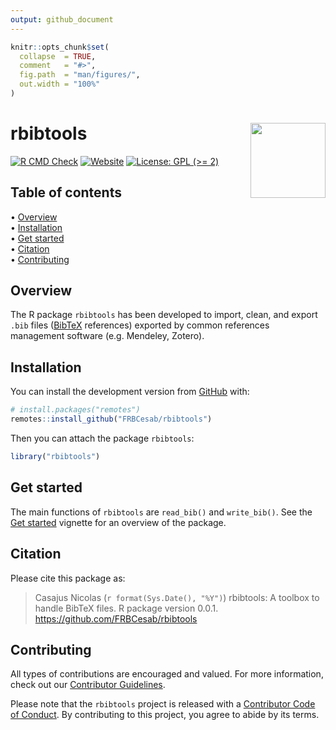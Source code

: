 ```yaml
---
output: github_document
---
```


<!-- README.md is generated from README.Rmd. Please edit that file -->


```r
knitr::opts_chunk$set(
  collapse  = TRUE,
  comment   = "#>",
  fig.path  = "man/figures/",
  out.width = "100%"
)
```



rbibtools  <img src="man/figures/hexsticker.png" align="right" style="float:right; height:120px;"/>
=========================================================

<!-- badges: start -->
[![R CMD Check](https://github.com/frbcesab/rbibtools/actions/workflows/R-CMD-check.yaml/badge.svg)](https://github.com/frbcesab/rbibtools/actions/workflows/R-CMD-check.yaml)
[![Website](https://github.com/frbcesab/rbibtools/actions/workflows/pkgdown.yaml/badge.svg)](https://github.com/frbcesab/rbibtools/actions/workflows/pkgdown.yaml)
[![License: GPL (>= 2)](https://img.shields.io/badge/License-GPL%20%28%3E%3D%202%29-blue.svg)](https://choosealicense.com/licenses/gpl-2.0/)
<!-- badges: end -->


## Table of contents

<p align="left">
  • <a href="#overview">Overview</a><br>
  • <a href="#installation">Installation</a><br>
  • <a href="#get-started">Get started</a><br>
  • <a href="#citation">Citation</a><br>
  • <a href="#contributing">Contributing</a>
</p>



## Overview

The R package `rbibtools` has been developed to import, clean, and export `.bib` files
([BibTeX](https://www.bibtex.com/) references) exported by common references
management software (e.g. Mendeley, Zotero).



## Installation

You can install the development version from [GitHub](https://github.com/) with:

```r
# install.packages("remotes")
remotes::install_github("FRBCesab/rbibtools")
```

Then you can attach the package `rbibtools`:

```r
library("rbibtools")
```



## Get started

The main functions of `rbibtools` are `read_bib()` and `write_bib()`. See the [Get started](https://frbcesab.github.io/rbibtools/articles/rbibtools.html) vignette for an
overview of the package.



## Citation

Please cite this package as: 

> Casajus Nicolas (`r format(Sys.Date(), "%Y")`) rbibtools: A toolbox to handle 
BibTeX files. R package version 0.0.1. <https://github.com/FRBCesab/rbibtools>



## Contributing

All types of contributions are encouraged and valued. For more information, 
check out our [Contributor Guidelines](https://github.com/FRBCesab/rbibtools/blob/main/CONTRIBUTING.md).

Please note that the `rbibtools` project is released with a 
[Contributor Code of Conduct](https://contributor-covenant.org/version/2/1/CODE_OF_CONDUCT.html). 
By contributing to this project, you agree to abide by its terms.
